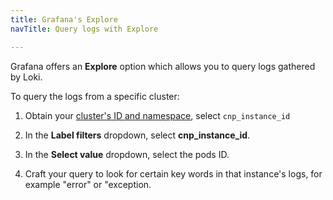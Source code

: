 ```yaml
---
title: Grafana's Explore
navTitle: Query logs with Explore

---
```


Grafana offers an **Explore** option which allows you to query logs gathered by Loki.

To query the logs from a specific cluster: 

1.  Obtain your [cluster's ID and namespace](../../cluster_management/manage-clusters/trace-clusters.mdx#using-hcp-to-collate-the-cluster-to-its-namespace), select `cnp_instance_id` 

2.  In the **Label filters** dropdown, select **cnp_instance_id**. 

3.  In the **Select value** dropdown, select the pods ID. 

4.  Craft your query to look for certain key words in that instance's logs, for example "error" or "exception.
